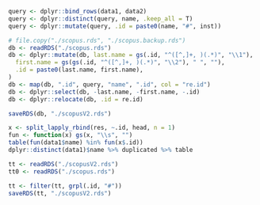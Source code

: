 

```r
query <- dplyr::bind_rows(data1, data2)
query <- dplyr::distinct(query, name, .keep_all = T)
query <- dplyr::mutate(query, .id = paste0(name, "#", inst))

# file.copy("./scopus.rds", "./scopus.backup.rds")
db <- readRDS("./scopus.rds")
db <- dplyr::mutate(db, last.name = gs(.id, "^([^,]+, )(.*)", "\\1"),
  first.name = gs(gs(.id, "^([^,]+, )(.*)", "\\2"), " ", ""),
  .id = paste0(last.name, first.name),
)
db <- map(db, ".id", query, "name", ".id", col = "re.id")
db <- dplyr::select(db, -last.name, -first.name, -.id)
db <- dplyr::relocate(db, .id = re.id)

saveRDS(db, "./scopusV2.rds")

x <- split_lapply_rbind(res, ~.id, head, n = 1)
fun <- function(x) gs(x, "\\s", "")
table(fun(data1$name) %in% fun(x$.id))
dplyr::distinct(data1)$name %>% duplicated %>% table

```

```r
tt <- readRDS("./scopusV2.rds")
tt0 <- readRDS("./scopus.rds")

tt <- filter(tt, grpl(.id, "#"))
saveRDS(tt, "./scopusV2.rds")
```

